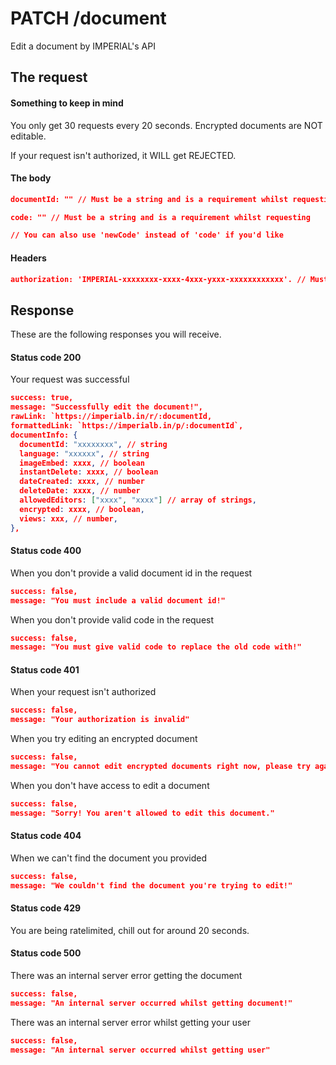 # PATCH /document

Edit a document by IMPERIAL's API

## The request


#### Something to keep in mind

<Callout>You only get 30 requests every 20 seconds.</Callout>
<Callout>Encrypted documents are NOT editable.</Callout>

<Callout>
  If your request isn't authorized, it WILL get REJECTED.
</Callout>

#### The body

```json
documentId: "" // Must be a string and is a requirement whilst requesting

code: "" // Must be a string and is a requirement whilst requesting

// You can also use 'newCode' instead of 'code' if you'd like
```

#### Headers

```json
authorization: 'IMPERIAL-xxxxxxxx-xxxx-4xxx-yxxx-xxxxxxxxxxxx'. // Must be a string. (Default: null)
```

## Response

These are the following responses you will receive.

#### Status code 200

Your request was successful

```json
success: true,
message: "Successfully edit the document!",
rawLink: `https://imperialb.in/r/:documentId,
formattedLink: `https://imperialb.in/p/:documentId`,
documentInfo: {
  documentId: "xxxxxxxx", // string
  language: "xxxxxx", // string
  imageEmbed: xxxx, // boolean
  instantDelete: xxxx, // boolean
  dateCreated: xxxx, // number
  deleteDate: xxxx, // number
  allowedEditors: ["xxxx", "xxxx"] // array of strings,
  encrypted: xxxx, // boolean,
  views: xxx, // number,
},
```

#### Status code 400

When you don't provide a valid document id in the request

```json
success: false,
message: "You must include a valid document id!"
```

When you don't provide valid code in the request

```json
success: false,
message: "You must give valid code to replace the old code with!"
```

#### Status code 401

When your request isn't authorized

```json
success: false,
message: "Your authorization is invalid"
```

When you try editing an encrypted document

```json
success: false,
message: "You cannot edit encrypted documents right now, please try again later"
```

When you don't have access to edit a document

```json
success: false,
message: "Sorry! You aren't allowed to edit this document."
```

#### Status code 404

When we can't find the document you provided

```json
success: false,
message: "We couldn't find the document you're trying to edit!"
```

#### Status code 429

You are being ratelimited, chill out for around 20 seconds.

#### Status code 500

There was an internal server error getting the document

```json
success: false,
message: "An internal server occurred whilst getting document!"
```

There was an internal server error whilst getting your user

```json
success: false,
message: "An internal server occurred whilst getting user"
```
